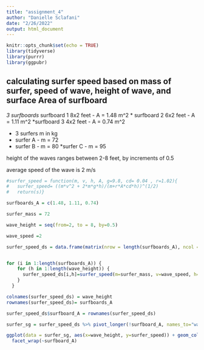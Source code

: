```yaml
---
title: "assignment_4"
author: "Danielle Sclafani"
date: "2/26/2022"
output: html_document
---
```


```r
knitr::opts_chunk$set(echo = TRUE)
library(tidyverse)
library(purrr)
library(ggpubr)
```

## calculating surfer speed based on mass of surfer, speed of wave, height of wave, and surface Area of surfboard

*3 surfboards
* surfboard 1 8x2  feet - A = 1.48 m^2
* surfboard 2 6x2 feet - A = 1.11 m^2
*surfboard 3 4x2 feet - A = 0.74 m^2

* 3 surfers m in kg
* surfer A - m = 72
* surfer B - m = 80
*surfer C - m = 95

height of the waves ranges between 2-8 feet, by increments of 0.5

average speed of the wave is 2 m/s

```r
#surfer_speed = function(m, v, h, A, g=9.8, cd= 0.04 , r=1.02){
#   surfer_speed= ((m*v^2 + 2*m*g*h)/(m+r*A*cd*h))^(1/2)
#   return(s)}

surfboards_A = c(1.48, 1.11, 0.74)

surfer_mass = 72

wave_height = seq(from=2, to = 8, by=0.5)

wave_speed =2

surfer_speed_ds = data.frame(matrix(nrow = length(surfboards_A), ncol = length(wave_height)))


for (i in 1:length(surfboards_A)) {
    for (h in 1:length(wave_height)) {
      surfer_speed_ds[i,h]=surfer_speed(m=surfer_mass, v=wave_speed, h=wave_height[h], A= surfboards_A[i])
    }
  }

colnames(surfer_speed_ds) = wave_height
rownames(surfer_speed_ds)= surfboards_A

surfer_speed_ds$surfboard_A = rownames(surfer_speed_ds)

surfer_sg = surfer_speed_ds %>% pivot_longer(!surfboard_A, names_to="wave_height", values_to="surfer_speed")
```


```r
ggplot(data = surfer_sg, aes(x=wave_height, y=surfer_speed)) + geom_col() + labs(x="Wave Height", y = "Surfer Speed")+
  facet_wrap(~surfboard_A)
```

